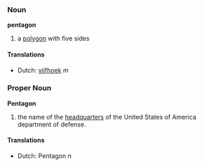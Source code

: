 ===Noun===
'''pentagon'''
#a [[polygon]] with five sides

====Translations====
*Dutch: [[vijfhoek]] ''m''

===Proper Noun===
'''Pentagon'''
#the name of the [[headquarter]]s of the United States of America department of defense.

====Translations====
*Dutch: Pentagon ''n''